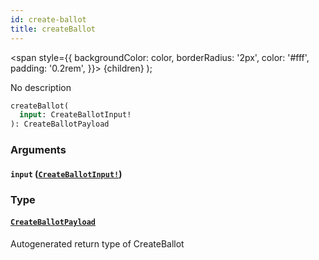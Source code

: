 ```yaml
---
id: create-ballot
title: createBallot
---
```


<span
style={{
      backgroundColor: color,
      borderRadius: '2px',
      color: '#fff',
      padding: '0.2rem',
    }}>
{children}
</span>
);

No description

```graphql
createBallot(
  input: CreateBallotInput!
): CreateBallotPayload

```

### Arguments

#### `input` ([`CreateBallotInput!`](/api/inputs/create-ballot-input))

### Type

#### [`CreateBallotPayload`](/api/objects/create-ballot-payload)

Autogenerated return type of CreateBallot
